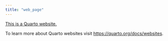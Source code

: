 ```yaml
---
title: "web_page"
---
```


[This is a Quarto website.](https://quarto.org/docs/websites)

To learn more about Quarto websites visit <https://quarto.org/docs/websites>.

